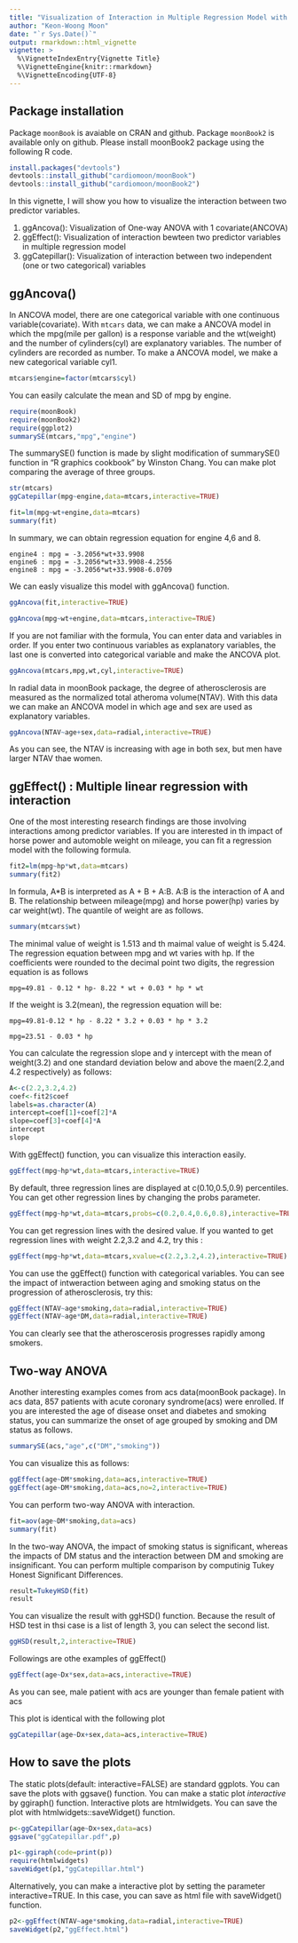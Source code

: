 ```yaml
---
title: "Visualization of Interaction in Multiple Regression Model with package moonBook2"
author: "Keon-Woong Moon"
date: "`r Sys.Date()`"
output: rmarkdown::html_vignette
vignette: >
  %\VignetteIndexEntry{Vignette Title}
  %\VignetteEngine{knitr::rmarkdown}
  %\VignetteEncoding{UTF-8}
---
```


## Package installation

Package `moonBook` is avaiable on CRAN and github. Package `moonBook2` is available only on github. Please install moonBook2 package using the following R code.

```r
install.packages("devtools")
devtools::install_github("cardiomoon/moonBook")
devtools::install_github("cardiomoon/moonBook2")
```

In this vignette, I will show you how to visualize the interaction between two predictor variables. 

1. ggAncova(): Visualization of One-way ANOVA with 1 covariate(ANCOVA)
2. ggEffect(): Visualization of interaction bewteen two predictor variables in multiple regression model
3. ggCatepillar(): Visualization of interaction between two independent (one or two categorical) variables

## ggAncova()

In ANCOVA model, there are one categorical variable with one continuous variable(covariate). With `mtcars` data, we can make a ANCOVA model in which the mpg(mile per gallon) is a response variable and the wt(weight) and the number of cylinders(cyl) are explanatory variables. The number of cylinders are recorded as number. To make a ANCOVA model, we make a new categorical variable cyl1.

```r
mtcars$engine=factor(mtcars$cyl)
```

You can easily calculate the mean and SD of mpg by engine.
```r

require(moonBook)
require(moonBook2)
require(ggplot2)
summarySE(mtcars,"mpg","engine")
```

The summarySE() function is made by slight modification of summarySE() function in "R graphics cookbook" by Winston Chang. You can make plot comparing the average of three groups.

```r
str(mtcars)
ggCatepillar(mpg~engine,data=mtcars,interactive=TRUE)
```

```r
fit=lm(mpg~wt+engine,data=mtcars)
summary(fit)
```

In summary, we can obtain regression equation for engine 4,6 and 8.

```
engine4 : mpg = -3.2056*wt+33.9908
engine6 : mpg = -3.2056*wt+33.9908-4.2556
engine8 : mpg = -3.2056*wt+33.9908-6.0709
```

We can easly visualize this model with ggAncova() function.

```r

ggAncova(fit,interactive=TRUE)
```


```r
ggAncova(mpg~wt+engine,data=mtcars,interactive=TRUE)
```

If you are not familiar with the formula, You can enter data and variables in order. If you enter two continuous variables as explanatory variables, the last one is converted into categorical variable and make the ANCOVA plot.

```r
ggAncova(mtcars,mpg,wt,cyl,interactive=TRUE)
```

In radial data in moonBook package, the degree of atherosclerosis are measured as the normalized total atheroma volume(NTAV). With this data we can make an ANCOVA model in which age and sex are used as explanatory variables.
```r
ggAncova(NTAV~age+sex,data=radial,interactive=TRUE)
```

As you can see, the NTAV is increasing with age in both sex, but men have larger NTAV thae women.


## ggEffect() : Multiple linear regression with interaction

One of the most interesting research findings are those involving interactions among predictor variables. If you are interested in th impact of horse power and automoble weight on mileage, you can fit a regression model with the following formula.

```r
fit2=lm(mpg~hp*wt,data=mtcars)
summary(fit2)
```

In formula, A*B is interpreted as A + B + A:B. A:B is the interaction of A and B.
The relationship between mileage(mpg) and horse power(hp) varies by car weight(wt).
The quantile of weight are as follows.
```r
summary(mtcars$wt)
```
The minimal value of weight is 1.513 and th maimal value of weight is 5.424. The regression equation between mpg and wt varies with hp. If the coefficients were rounded to the decimal point two digits, the regression equation is as follows

```
mpg=49.81 - 0.12 * hp- 8.22 * wt + 0.03 * hp * wt 
```

If the weight is 3.2(mean), the regression equation will be:

```
mpg=49.81-0.12 * hp - 8.22 * 3.2 + 0.03 * hp * 3.2 

mpg=23.51 - 0.03 * hp 
```

You can calculate the regression slope and y intercept with the mean of weight(3.2) and one standard deviation below and above the maen(2.2,and 4.2 respectively) as follows:

```r
A<-c(2.2,3.2,4.2)        
coef<-fit2$coef
labels=as.character(A)
intercept=coef[1]+coef[2]*A
slope=coef[3]+coef[4]*A
intercept
slope
```

With ggEffect() function, you can visualize this interaction easily.
```r
ggEffect(mpg~hp*wt,data=mtcars,interactive=TRUE)
```

By default, three regression lines are displayed at c(0.10,0.5,0.9) percentiles. You can get other regression lines by changing the probs parameter.
```r
ggEffect(mpg~hp*wt,data=mtcars,probs=c(0.2,0.4,0.6,0.8),interactive=TRUE)
```

You can get regression lines with the desired value. If you wanted to get regression lines with weight 2.2,3.2 and 4.2, try this :
```r
ggEffect(mpg~hp*wt,data=mtcars,xvalue=c(2.2,3.2,4.2),interactive=TRUE)
```

You can use the ggEffect() function with categorical variables. You can see the impact of intweraction between aging and smoking status on the progression of atherosclerosis, try this:
```r
ggEffect(NTAV~age*smoking,data=radial,interactive=TRUE)
ggEffect(NTAV~age*DM,data=radial,interactive=TRUE)

```

You can clearly see that the atheroscerosis progresses rapidly among smokers. 

## Two-way ANOVA

Another interesting examples comes from acs data(moonBook package). In acs data, 857 patients with acute coronary syndrome(acs) were enrolled. If you are interested the age of disease onset and diabetes and smoking status, you can summarize the onset of age grouped by smoking and DM status as follows.
```r
summarySE(acs,"age",c("DM","smoking"))
```
You can visualize this as follows:
```r
ggEffect(age~DM*smoking,data=acs,interactive=TRUE)
ggEffect(age~DM*smoking,data=acs,no=2,interactive=TRUE)
```
You can perform two-way ANOVA with interaction.
```r
fit=aov(age~DM*smoking,data=acs)
summary(fit)
```

In the two-way ANOVA, the impact of smoking status is significant, whereas the impacts of DM status and the interaction between DM and smoking are insignificant. You can perform multiple comparison by computinig Tukey Honest Significant Differences.

```r
result=TukeyHSD(fit)
result
```

You can visualize the result with ggHSD() function. Because the result of HSD test in thsi case is a list of length 3, you can select the second list. 

```r
ggHSD(result,2,interactive=TRUE)
```

Followings are othe examples of ggEffect()
```r
ggEffect(age~Dx*sex,data=acs,interactive=TRUE)
```

As you can see, male patient with acs are younger than female patient with acs

This plot is identical with the following plot
```r
ggCatepillar(age~Dx+sex,data=acs,interactive=TRUE)
```

## How to save the plots

The static plots(default: interactive=FALSE) are standard ggplots. You can save the plots with ggsave() function. You can make a static plot *interactive* by ggiraph() function. Interactive plots are htmlwidgets. You can save the plot with htmlwidgets::saveWidget() function.

```r
p<-ggCatepillar(age~Dx+sex,data=acs)
ggsave("ggCatepillar.pdf",p)

p1<-ggiraph(code=print(p))
require(htmlwidgets)
saveWidget(p1,"ggCatepillar.html")
```

Alternatively, you can make a interactive plot by setting the parameter interactive=TRUE. In this case, you can save as html file with saveWidget() function.
```r
p2<-ggEffect(NTAV~age*smoking,data=radial,interactive=TRUE)
saveWidget(p2,"ggEffect.html")
```


